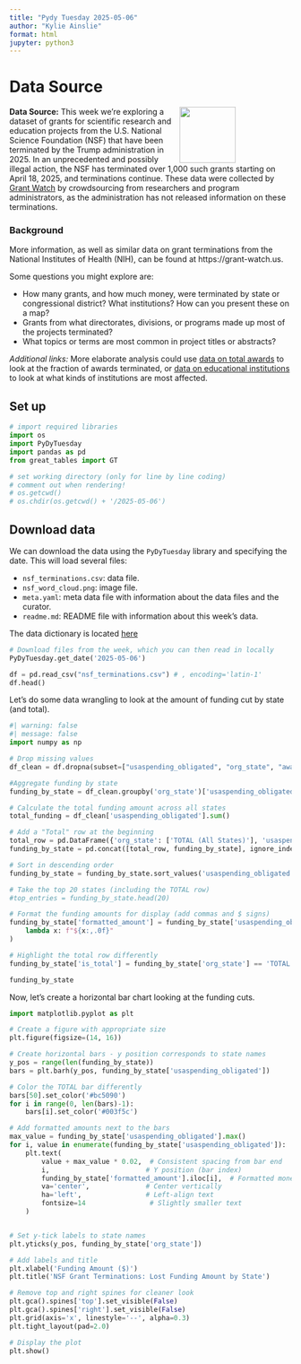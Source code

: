 ```yaml
---
title: "Pydy Tuesday 2025-05-06"
author: "Kylie Ainslie"
format: html
jupyter: python3
---
```


# Data Source
<img src="nsf-word-cloud.png" style="float: right; width: 100px; height: auto; margin-right: 100px;" />

**Data Source:** This week we're exploring a dataset of grants for scientific research and education projects from the U.S. National Science Foundation (NSF) that have been terminated by the Trump administration in 2025. In an unprecedented and possibly illegal action, the NSF has terminated over 1,000 such grants starting on April 18, 2025, and terminations continue. These data were collected by [Grant Watch](https://grant-watch.us/) by crowdsourcing from researchers and program administrators, as the administration has not released information on these terminations.

### Background
More information, as well as similar data on grant terminations from the National Institutes of Health (NIH), can be found at https://grant-watch.us.

Some questions you might explore are:

- How many grants, and how much money, were terminated by state or congressional district? What institutions? How can you present these on a map?
- Grants from what directorates, divisions, or programs made up most of the projects terminated?
- What topics or terms are most common in project titles or abstracts?

*Additional links:*
More elaborate analysis could use [data on total awards](https://www.nsf.gov/about/about-nsf-by-the-numbers) to look at the fraction of awards terminated, or [data on educational institutions](https://nces.ed.gov/ipeds/use-the-data) to look at what kinds of institutions are most affected.

## Set up
```python
# import required libraries
import os
import PyDyTuesday
import pandas as pd
from great_tables import GT

# set working directory (only for line by line coding)
# comment out when rendering!
# os.getcwd()
# os.chdir(os.getcwd() + '/2025-05-06')
```

## Download data
We can download the data using the `PyDyTuesday` library and specifying the date. This will load several files:

- `nsf_terminations.csv`: data file.
- `nsf_word_cloud.png`: image file.
- `meta.yaml`: meta data file with information about the data files and the curator.
- `readme.md`: README file with information about this week's data.

The data dictionary is located [here](https://github.com/rfordatascience/tidytuesday/blob/main/data/2025/2025-05-06/readme.md#data-dictionary)

```python
# Download files from the week, which you can then read in locally
PyDyTuesday.get_date('2025-05-06')

df = pd.read_csv("nsf_terminations.csv") # , encoding='latin-1'
df.head()
```

Let's do some data wrangling to look at the amount of funding cut by state (and total).
```python
#| warning: false
#| message: false
import numpy as np

# Drop missing values
df_clean = df.dropna(subset=["usaspending_obligated", "org_state", "award_type"])

#Aggregate funding by state
funding_by_state = df_clean.groupby('org_state')['usaspending_obligated'].sum().reset_index()

# Calculate the total funding amount across all states
total_funding = df_clean['usaspending_obligated'].sum()

# Add a "Total" row at the beginning
total_row = pd.DataFrame({'org_state': ['TOTAL (All States)'], 'usaspending_obligated': [total_funding]})
funding_by_state = pd.concat([total_row, funding_by_state], ignore_index=True)

# Sort in descending order
funding_by_state = funding_by_state.sort_values('usaspending_obligated', ascending=True)

# Take the top 20 states (including the TOTAL row)
#top_entries = funding_by_state.head(20)

# Format the funding amounts for display (add commas and $ signs)
funding_by_state['formatted_amount'] = funding_by_state['usaspending_obligated'].apply(
    lambda x: f"${x:,.0f}"
)

# Highlight the total row differently
funding_by_state['is_total'] = funding_by_state['org_state'] == 'TOTAL (All States)'

funding_by_state
```

Now, let's create a horizontal bar chart looking at the funding cuts.

```python
import matplotlib.pyplot as plt

# Create a figure with appropriate size
plt.figure(figsize=(14, 16))

# Create horizontal bars - y position corresponds to state names
y_pos = range(len(funding_by_state))
bars = plt.barh(y_pos, funding_by_state['usaspending_obligated'])

# Color the TOTAL bar differently
bars[50].set_color('#bc5090')
for i in range(0, len(bars)-1):
    bars[i].set_color('#003f5c')

# Add formatted amounts next to the bars
max_value = funding_by_state['usaspending_obligated'].max()
for i, value in enumerate(funding_by_state['usaspending_obligated']):
    plt.text(
        value + max_value * 0.02,  # Consistent spacing from bar end
        i,                        # Y position (bar index)
        funding_by_state['formatted_amount'].iloc[i],  # Formatted monetary value
        va='center',              # Center vertically
        ha='left',                # Left-align text
        fontsize=14                # Slightly smaller text
    )


# Set y-tick labels to state names
plt.yticks(y_pos, funding_by_state['org_state'])

# Add labels and title
plt.xlabel('Funding Amount ($)')
plt.title('NSF Grant Terminations: Lost Funding Amount by State')

# Remove top and right spines for cleaner look
plt.gca().spines['top'].set_visible(False)
plt.gca().spines['right'].set_visible(False)
plt.grid(axis='x', linestyle='--', alpha=0.3)
plt.tight_layout(pad=2.0)

# Display the plot
plt.show()

```
